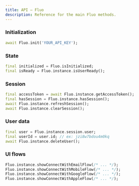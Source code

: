 ```yaml
---
title: API – Fluo
description: Reference for the main Fluo methods.
---
```


### Initialization

```dart
await Fluo.init('YOUR_API_KEY');
```

### State

```dart
final initialized = Fluo.isInitialized;
final isReady = Fluo.instance.isUserReady();
```

### Session

```dart
final accessToken = await Fluo.instance.getAccessToken();
final hasSession = Fluo.instance.hasSession();
await Fluo.instance.refreshSession();
await Fluo.instance.clearSession();
```

### User data

```dart
final user = Fluo.instance.session.user;
final userId = user.id; // ex: jzi8w7bdou4m0kq
await Fluo.instance.deleteUser();
```

### UI flows

```dart
Fluo.instance.showConnectWithEmailFlow(/* ... */);
Fluo.instance.showConnectWithMobileFlow(/* ... */);
Fluo.instance.showConnectWithGoogleFlow(/* ... */);
Fluo.instance.showConnectWithAppleFlow(/* ... */);
```
